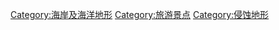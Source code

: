 [[Category:海岸及海洋地形|Category:海岸及海洋地形]]
[[Category:旅游景点|Category:旅游景点]]
[[Category:侵蚀地形|Category:侵蚀地形]]